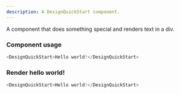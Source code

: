 ```yaml
---
description: A DesignQuickStart component.
---
```



A component that does something special and renders text in a div.

### Component usage
```js
<DesignQuickStart>Hello world!</DesignQuickStart>
```

### Render hello world!

```js live
<DesignQuickStart>Hello world!</DesignQuickStart>
```
